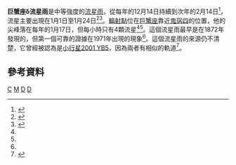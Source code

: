 '''巨蟹座δ流星雨'''是中等強度的[[流星雨|流星雨]]，從每年的12月14日持續到次年的2月14日<ref name="meteonline">{{cite web|url=http://meteorshowersonline.com/showers/delta_cancrids.html|title=Delta Cancrids|publisher=Meteor Showers Online|pages=1|language=en|accessdate=2008-08-05|archive-url=https://web.archive.org/web/20150113075023/http://meteorshowersonline.com/showers/delta_cancrids.html|archive-date=2015-01-13|dead-url=yes}}</ref>，流星主要出現在1月1日至1月24日<ref name="berlin">{{cite web|url=http://www.surveyor.in-berlin.de/himmel/sky.07.01.html |title=The Sky over Berlin 1"07 |date=2007 |publisher=The Sky over Berlin |pages=1 |language=en |accessdate=2008-08-05 |deadurl=yes |archiveurl=https://web.archive.org/web/20080925220043/http://www.surveyor.in-berlin.de/himmel/sky.07.01.html |archivedate=2008-09-25 }}</ref><ref name="imo">{{cite web|url=http://www.imo.net/calendar/2004/winter?PHPSESSID=1fb18a1401ae2541b2a2c.|title=January to March|date=2004|publisher=International Meteor Organization|pages=1|language=en|accessdate=2008-08-05|deadurl=yes|archiveurl=https://web.archive.org/web/20110610153126/http://www.imo.net/calendar/2004/winter?PHPSESSID=1fb18a1401ae2541b2a2c.|archivedate=2011-06-10}}</ref>。[[輻射點|輻射點]]位在[[巨蟹座|巨蟹座]]靠近[[鬼宿四|鬼宿四]]的位置，他的尖峰落在每年的1月17日，但每小時只有4顆流星<ref name="berlin"/><ref name="imo"/>。這個流星雨最早是在1872年發現的，但第一個可靠的證據在1971年出現的現象<ref name="meteonline"/>。這個流星雨的來源仍不清楚，它曾經被認為是[[小行星|小行星]][[2001_YB5|2001 YB5]]，因為兩者有相似的軌道<ref>{{cite web|url=http://www.meteorobs.org/maillist/msg24836.html|title=(meteorobs) asteroid 2001 YB5 and delta Cancrids|last=Langbroek|first=Marco|date=2002|publisher=meteorbs|pages=1|language=en|accessdate=2008-08-05|deadurl=yes|archiveurl=https://web.archive.org/web/20080704141212/http://www.meteorobs.org/maillist/msg24836.html|archivedate=2008-07-04}}</ref>。

== 參考資料 ==
<references/>

{{Astronomy-stub}}
{{流星雨}}

[[Category:流星雨|C]]
[[Category:巨蟹座|M]]
[[Category:12月份的活動|D]]
[[Category:1月份的活動|D]]